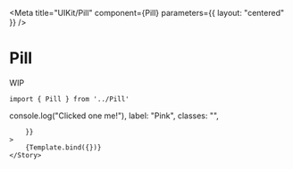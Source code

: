 
<Meta
    title="UIKit/Pill"
    component={Pill}
    parameters={{
        layout: "centered"
    }}
/>


# Pill

WIP

```
import { Pill } from '../Pill'
```

<Canvas>
    <Story
        name="Pill"
        args={{
            onClick: () => console.log("Clicked one me!"),
            label: "Pink",
            classes: "",

        }}
    >
        {Template.bind({})}
    </Story>
</Canvas>
